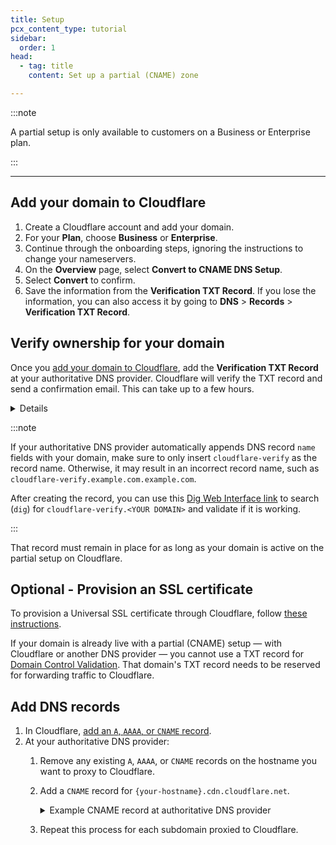```yaml
---
title: Setup
pcx_content_type: tutorial
sidebar:
  order: 1
head:
  - tag: title
    content: Set up a partial (CNAME) zone

---
```



<Render file="partial-setup-definition" />

:::note


A partial setup is only available to customers on a Business or Enterprise plan.


:::

***

## Add your domain to Cloudflare

1. Create a Cloudflare account and add your domain.
2. For your **Plan**, choose **Business** or **Enterprise**.
3. Continue through the onboarding steps, ignoring the instructions to change your nameservers.
4. On the **Overview** page, select **Convert to CNAME DNS Setup**.
5. Select **Convert** to confirm.
6. Save the information from the **Verification TXT Record**. If you lose the information, you can also access it by going to **DNS** > **Records** > **Verification TXT Record**.

## Verify ownership for your domain

Once you [add your domain to Cloudflare](#add-your-domain-to-cloudflare), add the **Verification TXT Record** at your authoritative DNS provider. Cloudflare will verify the TXT record and send a confirmation email. This can take up to a few hours.


<Details header="Example verification record">

A verification record for `example.com` might be:

| Type | Name                            | Content             |
| ---- | ------------------------------- | ------------------- |
| TXT  | `cloudflare-verify.example.com` | 966215192-518620144 |


</Details>

:::note


If your authoritative DNS provider automatically appends DNS record `name` fields with your domain, make sure to only insert `cloudflare-verify` as the record name. Otherwise, it may result in an incorrect record name, such as `cloudflare-verify.example.com.example.com`.

After creating the record, you can use this [Dig Web Interface link](https://digwebinterface.com/?type=TXT\&ns=auth\&nameservers=) to search (`dig`) for `cloudflare-verify.<YOUR DOMAIN>` and validate if it is working.


:::

That record must remain in place for as long as your domain is active on the partial setup on Cloudflare.


## Optional - Provision an SSL certificate


To provision a Universal SSL certificate through Cloudflare, follow [these instructions](/ssl/edge-certificates/universal-ssl/enable-universal-ssl/#partial-dns-setup).

If your domain is already live with a partial (CNAME) setup — with Cloudflare or another DNS provider — you cannot use a TXT record for [Domain Control Validation](/ssl/edge-certificates/changing-dcv-method/methods/txt/). That domain's TXT record needs to be reserved for forwarding traffic to Cloudflare.


## Add DNS records


1. In Cloudflare, [add an `A`, `AAAA`, or `CNAME` record](/dns/manage-dns-records/how-to/create-dns-records/).
2. At your authoritative DNS provider:
   1. Remove any existing `A`, `AAAA`, or `CNAME` records on the hostname you want to proxy to Cloudflare.
   2. Add a `CNAME` record for `{your-hostname}.cdn.cloudflare.net`.

       <details>
       <summary>
       Example CNAME record at authoritative DNS provider
       </summary>

      The `CNAME` record for `www.example.com` would be:

      ```txt
      www.example.com CNAME www.example.com.cdn.cloudflare.net
      ```

       </details>

   3. Repeat this process for each subdomain proxied to Cloudflare.


